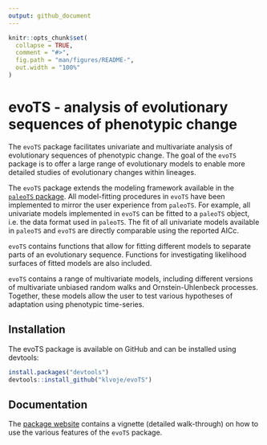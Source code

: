 ```yaml
---
output: github_document
---
```


<!-- README.md is generated from README.Rmd. Please edit that file -->

```r
knitr::opts_chunk$set(
  collapse = TRUE,
  comment = "#>",
  fig.path = "man/figures/README-",
  out.width = "100%"
)
```

# evoTS - analysis of evolutionary sequences of phenotypic change

<!-- badges: start -->
<!-- badges: end -->

The `evoTS` package facilitates univariate and multivariate analysis of evolutionary sequences of phenotypic change. The goal of the `evoTS` package is to offer a large range of evolutionary models to enable more detailed studies of evolutionary changes within lineages.

The `evoTS` package extends the modeling framework available in the <a href="https://CRAN.R-project.org/package=paleoTS"> `paleoTS` package</a>. All model-fitting procedures in `evoTS` have been implemented to mirror the user experience from `paleoTS`. For example, all univariate models implemented in `evoTS` can be fitted to a `paleoTS` object, i.e. the data format used in `paleoTS`. The fit of all univariate models available in `paleoTS` and `evoTS` are directly comparable using the reported AICc. 

`evoTS` contains functions that allow for fitting different models to separate parts of an evolutionary sequence. Functions for investigating likelihood surfaces of fitted models are also included.

`evoTS` contains a range of multivariate models, including different versions of multivariate unbiased random walks and Ornstein-Uhlenbeck processes. Together, these models allow the user to test various hypotheses of adaptation using phenotypic time-series. 


## Installation

The evoTS package is available on GitHub and can be installed using devtools: 

``` r
install.packages("devtools")
devtools::install_github("klvoje/evoTS")
```

## Documentation

The <a href="https://klvoje.github.io/evoTS/index.html">package website</a> contains a vignette (detailed walk-through) on how to use the various features of the `evoTS` package. 
